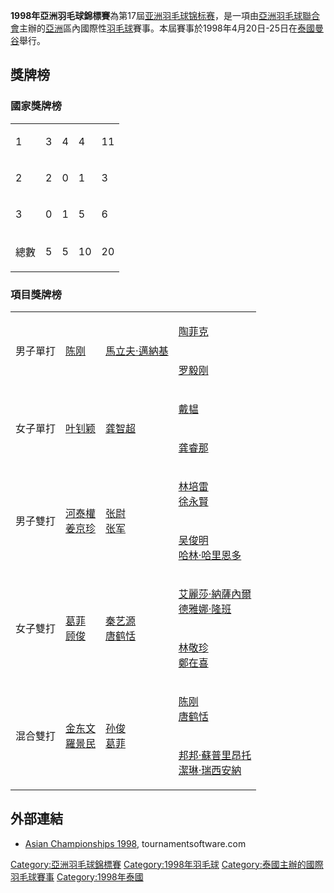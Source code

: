 {{noteTA|G1=Badminton}}
{{infobox badminton event
|name           = 1998年亞洲羽毛球錦標賽
|image          = 
|size           = 
|caption        =
|dates          = 1998年4月20日－4月25日
|number_edition = 第17屆
|level          =
|prize_money    = 
|location       = {{THA}}[[曼谷|曼谷]]
|venue          = 
|previous       = 1997年亞洲羽毛球錦標賽
|next           = 1999年亞洲羽毛球錦標賽
}}
'''1998年亞洲羽毛球錦標賽'''為第17屆[[亚洲羽毛球锦标赛|亚洲羽毛球锦标赛]]，是一項由[[亞洲羽毛球聯合會|亞洲羽毛球聯合會]]主辦的[[亞洲|亞洲]]區內國際性[[羽毛球|羽毛球]]賽事。本屆賽事於1998年4月20日-25日在[[泰國|泰國]][[曼谷|曼谷]]舉行。

==獎牌榜==
===國家獎牌榜===
{| {{RankedMedalTable}}
|-
|1||style="text-align:left"| {{bat|CHN}} ||3||4||4||11
|-
|2||style="text-align:left"| {{bat|KOR}} ||2||0||1||3
|-
|3||style="text-align:left"| {{bat|INA}} ||0||1||5||6
|- class="sortbottom"
!colspan=2|總數|| 5 || 5 || 10 || 20
|}

===項目獎牌榜===
{| {{MedalistTable|labelwidth=80px|type=項目|style=font-size:small;}}
|-
|rowspan=2|男子單打
|rowspan=2|{{flagicon|CHN}} [[陳剛_(羽毛球運動員)|陈刚]]
|rowspan=2|{{flagicon|INA}} [[馬立夫·邁納基|馬立夫·邁納基]]
|{{flagicon|INA}} [[陶菲克·希达亚特|陶菲克]]
|-
|{{flagicon|CHN}} [[罗毅刚|罗毅刚]]
|-
|rowspan=2|女子單打
|rowspan=2|{{flagicon|CHN}} [[叶钊颖|叶钊颖]]
|rowspan=2|{{flagicon|CHN}} [[龚智超|龚智超]]
|{{flagicon|CHN}} [[戴韫|戴韫]]
|-
|{{flagicon|CHN}} [[龚睿那|龚睿那]]
|-
|rowspan=2|男子雙打
|rowspan=2|{{flagicon|KOR}} [[河泰權|河泰權]]<br>{{flagicon|KOR}} [[姜京珍|姜京珍]]
|rowspan=2|{{flagicon|CHN}} [[张尉|张尉]]<br>{{flagicon|CHN}} [[张军_(羽毛球运动员)|张军]]
|{{flagicon|INA}} [[林培雷|林培雷]]<br>{{flagicon|INA}} [[徐永賢|徐永賢]]
|-
|{{flagicon|INA}} [[吴俊明|吴俊明]]<br>{{flagicon|INA}} [[哈林·哈里恩多|哈林·哈里恩多]]
|-
|rowspan=2|女子雙打
|rowspan=2|{{flagicon|CHN}} [[葛菲|葛菲]]<br>{{flagicon|CHN}} [[顾俊|顾俊]]
|rowspan=2|{{flagicon|CHN}} [[秦艺源|秦艺源]]<br>{{flagicon|CHN}} [[唐鹤恬|唐鹤恬]]
|{{flagicon|INA}} [[艾麗莎·納薩內爾|艾麗莎·納薩內爾]]<br>{{flagicon|INA}} [[德雅娜·隆班|德雅娜·隆班]]
|-
|{{flagicon|KOR}} [[林敬珍|林敬珍]]<br>{{flagicon|KOR}} [[鄭在喜|鄭在喜]]
|-
|rowspan=2|混合雙打
|rowspan=2|{{flagicon|KOR}} [[金东文|金东文]]<br>{{flagicon|KOR}} [[羅景民|羅景民]]
|rowspan=2|{{flagicon|CHN}} [[孙俊|孙俊]]<br>{{flagicon|CHN}} [[葛菲|葛菲]]
|{{flagicon|CHN}} [[陈刚_(羽毛球运动员)|陈刚]]<br>{{flagicon|CHN}} [[唐鹤恬|唐鹤恬]]
|-
|{{flagicon|INA}} [[邦邦·蘇普里昂托|邦邦·蘇普里昂托]]<br>{{flagicon|INA}} [[潔琳·瑞西安納|潔琳·瑞西安納]]
|}

==外部連結==
*[http://www.tournamentsoftware.com/sport/tournament.aspx?id=28964836-B5FD-42E4-8601-D59B289B233D Asian Championships 1998], tournamentsoftware.com{{en}}

{{亞洲羽毛球錦標賽}}
[[Category:亞洲羽毛球錦標賽|Category:亞洲羽毛球錦標賽]]
[[Category:1998年羽毛球|Category:1998年羽毛球]]
[[Category:泰國主辦的國際羽毛球賽事|Category:泰國主辦的國際羽毛球賽事]]
[[Category:1998年泰國|Category:1998年泰國]]